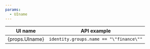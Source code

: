 ```yaml
---
params:
  - UIname
---
```


| UI name          | API example                                       |
| ---------------- | ------------------------------------------------- |
| {props.UIname} | `identity.groups.name == "\"finance\""` |